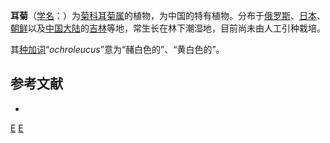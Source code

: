 {{Speciesbox
 | taxon = Nabalus ochroleucus
 | authority = Maxim., 1871
}}

'''耳菊'''（[[学名|学名]]：{{lang|la|''Nabalus ochroleucus''}}）为[[菊科|菊科]][[耳菊属|耳菊属]]的植物，为中国的特有植物。分布于[[俄罗斯|俄罗斯]]、[[日本|日本]]、[[朝鲜|朝鲜]]以及[[中国大陆|中国大陆]]的[[吉林|吉林]]等地，常生长在林下潮湿地，目前尚未由人工引种栽培。

其[[种加词|种加词]]“''ochroleucus''”意为“赭白色的”、“黄白色的”。

== 参考文献 ==
<div class="references-small">
* {{cite web| url =http://www.bioinfo.cn/db05/KmzwSpecies.php?action=view&id=4455| title =耳菊| work =《中国高等植物数据库全库》| publisher =中国科学院微生物研究所| author =昆明植物研究所| accessdate =2009-02-25| deadurl =yes| archiveurl =https://web.archive.org/web/20160305053159/http://www.bioinfo.cn/db05/KmzwSpecies.php?action=view&id=4455| archivedate =2016-03-05}}
</div>

{{commonscat|Nabalus ochroleucus}}
{{Taxonbar}}

[[Category:耳菊属|E]]
[[Category:1871年描述的植物|E]]
{{植物小作品}}
